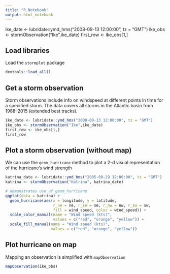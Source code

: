 ```yaml
---
title: "R Notebook"
output: html_notebook
---
```


ike_date <- lubridate::ymd_hms("2008-09-13 12:00:00", tz = "GMT")
ike_obs <- stormObservation("Ike",ike_date)
first_row <- ike_obs[1,]

## Load libraries
Load the `stormplot` package
```r
devtools::load_all()
```

## Get a storm observation
Storm observations include info on windspeed at different points in time for a specified storm.  The data covers all storms in the Atlantic basin from 1988–2015 (extended best tracks).
```r
ike_date <- lubridate::ymd_hms("2008-09-13 12:00:00", tz = "GMT")
ike_obs <- stormObservation("Ike",ike_date)
first_row <- ike_obs[1,]
first_row
```

## Plot a storm observation (without map)
We can use the `geom_hurricane` method to plot a 2-d visual representation of the hurricane's wind strength
```r
katrina_date <- lubridate::ymd_hms("2005-08-29 12:00:00", tz = "GMT")
katrina <- stormObservation("Katrina", katrina_date)

# demonstrates use of geom_hurricane
ggplot(data = katrina) +
  geom_hurricane(aes(x = longitude, y = latitude,
                     r_ne = ne, r_se = se, r_nw = nw, r_sw = sw,
                     fill = wind_speed, color = wind_speed)) +
  scale_color_manual(name = "Wind speed (kts)",
                     values = c("red", "orange", "yellow")) +
  scale_fill_manual(name = "Wind speed (kts)",
                    values = c("red", "orange", "yellow")) 

```

## Plot hurricane on map
Mapping an observation is simplified with `mapObservation`
```r
mapObservation(ike_obs)
```
